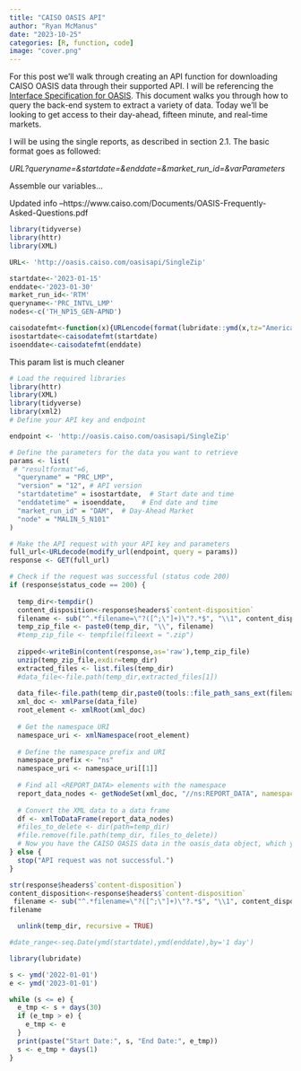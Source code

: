 ```yaml
---
title: "CAISO OASIS API"
author: "Ryan McManus"
date: "2023-10-25"
categories: [R, function, code]
image: "cover.png"
---
```


For this post we'll walk through creating an API function for downloading CAISO OASIS data through their supported API. I will be referencing the [Interface Specification for OASIS](https://www.caiso.com/Documents/OASISAPISpecification.pdf "API Doc"). This document walks you through how to query the back-end system to extract a variety of data. Today we'll be looking to get access to their day-ahead, fifteen minute, and real-time markets.

I will be using the single reports, as described in section 2.1. The basic format goes as followed:

*URL?queryname=&startdate=&enddate=&market_run_id=&varParameters*

Assemble our variables...

Updated info --https://www.caiso.com/Documents/OASIS-Frequently-Asked-Questions.pdf

```r
library(tidyverse)
library(httr)
library(XML)

URL<- 'http://oasis.caiso.com/oasisapi/SingleZip'

startdate<-'2023-01-15'
enddate<-'2023-01-30'
market_run_id<-'RTM'
queryname<-'PRC_INTVL_LMP'
nodes<-c('TH_NP15_GEN-APND')
```


```r
caisodatefmt<-function(x){URLencode(format(lubridate::ymd(x,tz="America/Los_Angeles"),"%Y%m%dT07:00-0000"),reserved = TRUE)}
isostartdate<-caisodatefmt(startdate)
isoenddate<-caisodatefmt(enddate)

```


This param list is much cleaner

```r
# Load the required libraries
library(httr)
library(XML)
library(tidyverse)
library(xml2)
# Define your API key and endpoint

endpoint <- 'http://oasis.caiso.com/oasisapi/SingleZip'

# Define the parameters for the data you want to retrieve
params <- list(
 # "resultformat"=6,
  "queryname" = "PRC_LMP",
  "version" = "12", # API version
  "startdatetime" = isostartdate,  # Start date and time
  "enddatetime" = isoenddate,    # End date and time
  "market_run_id" = "DAM",  # Day-Ahead Market
  "node" = "MALIN_5_N101"
)

# Make the API request with your API key and parameters
full_url<-URLdecode(modify_url(endpoint, query = params))
response <- GET(full_url)

# Check if the request was successful (status code 200)
if (response$status_code == 200) {
  
  temp_dir<-tempdir()
  content_disposition<-response$headers$`content-disposition`
  filename <- sub("^.*filename=\"?([^;\"]+)\"?.*$", "\\1", content_disposition)
  temp_zip_file <- paste0(temp_dir, "\\", filename)
  #temp_zip_file <- tempfile(fileext = ".zip")
 
  zipped<-writeBin(content(response,as='raw'),temp_zip_file)
  unzip(temp_zip_file,exdir=temp_dir)
  extracted_files <- list.files(temp_dir)
  #data_file<-file.path(temp_dir,extracted_files[1])
  
  data_file<-file.path(temp_dir,paste0(tools::file_path_sans_ext(filename),'.xml'))
  xml_doc <- xmlParse(data_file)
  root_element <- xmlRoot(xml_doc)
  
  # Get the namespace URI
  namespace_uri <- xmlNamespace(root_element)
  
  # Define the namespace prefix and URI
  namespace_prefix <- "ns"
  namespace_uri <- namespace_uri[[1]]
  
  # Find all <REPORT_DATA> elements with the namespace
  report_data_nodes <- getNodeSet(xml_doc, "//ns:REPORT_DATA", namespaces = c(ns = namespace_uri))
  
  # Convert the XML data to a data frame
  df <- xmlToDataFrame(report_data_nodes)
  #files_to_delete <- dir(path=temp_dir)
  #file.remove(file.path(temp_dir, files_to_delete))
  # Now you have the CAISO OASIS data in the oasis_data object, which you can further process.
} else {
  stop("API request was not successful.")
}

```


```r

str(response$headers$`content-disposition`)
content_disposition<-response$headers$`content-disposition`
 filename <- sub("^.*filename=\"?([^;\"]+)\"?.*$", "\\1", content_disposition)
filename

```




```r
 
  unlink(temp_dir, recursive = TRUE)
```

```r

#date_range<-seq.Date(ymd(startdate),ymd(enddate),by='1 day')

library(lubridate)

s <- ymd('2022-01-01')
e <- ymd('2023-01-01')

while (s <= e) {
  e_tmp <- s + days(30)
  if (e_tmp > e) {
    e_tmp <- e
  }
  print(paste("Start Date:", s, "End Date:", e_tmp))
  s <- e_tmp + days(1)
}

```


